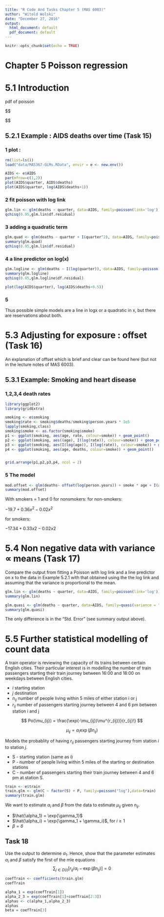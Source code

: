 ```yaml
---
title: "R Code And Tasks Chapter 5 (MAS 6003)"
author: "Witold Wolski"
date: "December 27, 2016"
output:
  html_document: default
  pdf_document: default
---
```


```r
knitr::opts_chunk$set(echo = TRUE)
```


# Chapter 5 Poisson regression

# 5.1 Introduction

pdf of poisson

$$

\frac {\lambda ^{k}e^{-\lambda }}{k!}

$$


## 5.2.1 Example : AIDS deaths over time (Task 15)

### 1 plot :
```r
rm(list=ls())
load("data/MAS367-GLMs.RData", envir = e <- new.env())

AIDS <- e$AIDS
par(mfrow=c(1,2))
plot(AIDS$quarter, AIDS$deaths)
plot(AIDS$quarter, log(AIDS$deaths+1))

```

### 2 fit poisson with log link

```r
glm.lin <- glm(deaths ~ quarter, data=AIDS, family=poisson(link='log'))
qchisq(0.95,glm.lin$df.residual)

```

### 3 adding a quadratic term

```r
glm.quad <- glm(deaths ~ quarter + I(quarter^2), data=AIDS, family=poisson(link='log'))
summary(glm.quad)
qchisq(0.95,glm.lin$df.residual)

```

### 4 a line predictor on log(x)


```r
glm.logline <- glm(deaths ~ I(log(quarter)), data=AIDS, family=poisson(link='log'))
summary(glm.logline)
qchisq(0.95,glm.logline$df.residual)

plot(log(AIDS$quarter), log(AIDS$deaths+0.5))

```

### 5

Thus possible simple models are a line in logx or a quadratic in x, but there are reservations
about both.


# 5.3 Adjusting for exposure : offset (Task 16)

An explanation of offset which is brief and clear can be found here (but not in the lecture notes of MAS 6003).

[](http://stats.stackexchange.com/questions/11182/when-to-use-an-offset-in-a-poisson-regression)

## 5.3.1 Example: Smoking and heart disease



### 1,2,3,4 death rates
```r
library(ggplot2)
library(gridExtra)

smoking <- e$smoking
smoking$rate <- smoking$deaths/smoking$person.years * 1e5
lapply(smoking,class)
smoking$smoke <- as.factor(smoking$smoke)
p1 <- ggplot(smoking, aes(age, rate, colour=smoke)) + geom_point()
p2 <- ggplot(smoking, aes((age), I(log(rate)), colour=smoke)) + geom_point()
p3 <- ggplot(smoking, aes(I(log(age)), I(log(rate)), colour=smoke)) + geom_point()
p4 <- ggplot(smoking, aes(age, deaths, colour=smoke)) + geom_point()


grid.arrange(p1,p2,p3,p4, ncol = 2)

```

### 5 The model

```r
mod.offset <- glm(deaths~ offset(log(person.years)) + smoke * age + I(age^2), family = poisson, data=smoking)
summary(mod.offset)

```

With smokers = 1 and 0 for nonsmokers:
for non-smokers:

$-19.7+0.36x^2-0.02x^2$

for smokers:

$-17.34+0.33x 2 -0.02x 2$


# 5.4 Non negative data with variance $\propto$ means (Task 17)

Compare the output from fitting a Poisson with log link and a line predictor on x to the
data in Example 5.2.1 with that obtained using the the log link and assuming that the variance
is proportional to the mean.

```r
glm.lin <- glm(deaths ~ quarter, data=AIDS, family=poisson(link='log'))
summary(glm.lin)

```

```r
glm.quasi <- glm(deaths ~ quarter, data=AIDS, family=quasi(variance = "mu", link='log') )
summary(glm.quasi)

```

The only difference is in the "Std. Error" (see summary output above).


# 5.5 Further statistical modelling of count data

A train operator is reviewing the capacity of its trains between certain English cities. Their
particular interest is in modelling the number of train passengers starting their train journey
between 16:00 and 18:00 on weekdays between English cities.

* $i$ starting station
* $j$ destination
* $n_{ij}$ number of people living within 5 miles of either station i or j
* $r_{ij}$ number of passengers starting journey between 4 and 6 pm between station i and j

$$
Po(\mu_{ij}) = \frac{\exp(-\mu_{ij})\mu^{r_{ij}}}{r_{ij}!}
$$

$$
\mu_{ij} = \alpha_i \exp(\beta n_{ij})
$$

Models the probablity of having $r_{ij}$ passengers starting journey from station $i$ to station $j$.

* S - starting station (same as i)
* P - number of people living within 5 miles of the starting or destination stations
* C - number of passengers starting their train journey between 4 and 6 pm at station S.



```r
train <- e$train
train.glm <- glm(C ~ factor(S) + P, family=poisson("log"),data=train)
summary(train.glm)
```

We want to estimate $\alpha_i$ and $\beta$ from the data to estimate $\mu_{ij}$ given $n_{ij}$.

* $\hat{\alpha_1} = \exp{\gamma_1}$
* $\hat{\alpha_i} = \exp{\gamma_1 + \gamma_i}$, for $i\ge 1$
* $\beta = \delta$

## Task 18

Use the output to determine $\alpha_1$. Hence, show that the parameter estimates $\alpha_i$ and $\beta$ satisfy the first of the mle equations
$$
\sum_{j\in D(i)} [r_{ij}/\alpha_i- \exp(\beta n_{ij})] = 0
$$

```r
coefTrain <- coefficients(train.glm)
coefTrain
```

```r
alpha_1 = exp(coefTrain[1])
alpha_2_3 = exp(coefTrain[1]+coefTrain[2:3])
alphas <- c(alpha_1,alpha_2_3)
alphas
beta = coefTrain[3]

```
